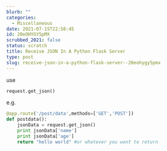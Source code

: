 ```yaml
---
blurb: ""
categories:
  - Miscellaneous
date: 2021-07-15T22:58:45
id: 20eOHYGY5pMX
scrubbed_2021: false
status: scratch
title: Receive JSON In A Python Flask Server
type: post
slug: receive-json-in-a-python-flask-server--20eohygy5pmx
---
```


use

```python
request.get_json()
```

e.g.

```python
@app.route('/post/data',methods=['GET','POST'])
def postdata():
    jsonData = request.get_json()
    print jsonData['name']
    print jsonData['age']
    return "hello world" #or whatever you want to return
```
